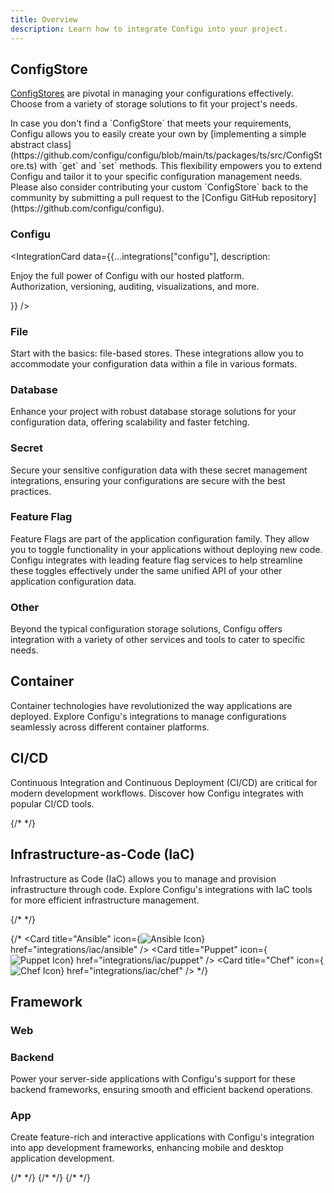 ```yaml
---
title: Overview
description: Learn how to integrate Configu into your project.
---
```



<Construction />

## ConfigStore

[ConfigStores](/introduction/concepts#configstore) are pivotal in managing your configurations effectively. Choose from a variety of storage solutions to fit your project's needs.

<Tip>
In case you don't find a `ConfigStore` that meets your requirements, Configu allows you to easily create your own by [implementing a simple abstract class](https://github.com/configu/configu/blob/main/ts/packages/ts/src/ConfigStore.ts) with `get` and `set` methods. This flexibility empowers you to extend Configu and tailor it to your specific configuration management needs.
Please also consider contributing your custom `ConfigStore` back to the community by submitting a pull request to the [Configu GitHub repository](https://github.com/configu/configu).
</Tip>


### Configu

<IntegrationCard data={{...integrations["configu"], description: <p>Enjoy the full power of Configu with our hosted platform.<br/>Authorization, versioning, auditing, visualizations, and more.</p>}} />

### File

Start with the basics: file-based stores. These integrations allow you to accommodate your configuration data within a file in various formats.

<CardGroup cols={4}>
  <IntegrationCard data={integrations["json-file"]} />
  <IntegrationCard data={integrations["csv-file"]} />
  <IntegrationCard data={integrations["xml-file"]} />
  <IntegrationCard data={integrations["ini-file"]} />
  <IntegrationCard data={integrations["toml-file"]} />
</CardGroup>

### Database

Enhance your project with robust database storage solutions for your configuration data, offering scalability and faster fetching.

<CardGroup cols={4}>
  <IntegrationCard data={integrations["sqlite"]} />
  <IntegrationCard data={integrations["mysql"]} />
  <IntegrationCard data={integrations["mariadb"]} />
  <IntegrationCard data={integrations["postgresql"]} />
  <IntegrationCard data={integrations["cockroachdb"]} />
  <IntegrationCard data={integrations["mssql"]} />
</CardGroup>

### Secret

Secure your sensitive configuration data with these secret management integrations, ensuring your configurations are secure with the best practices.

<CardGroup cols={4}>
  <IntegrationCard data={integrations["hashicorp-vault"]} />
  <IntegrationCard data={integrations["aws-secrets-manager"]} />
  <IntegrationCard data={integrations["azure-key-vault"]} />
  <IntegrationCard data={integrations["gcp-secret-manager"]} />
  <IntegrationCard data={integrations["kubernetes-secret"]} />
</CardGroup>

### Feature Flag

Feature Flags are part of the application configuration family. They allow you to toggle functionality in your applications without deploying new code. Configu integrates with leading feature flag services to help streamline these toggles effectively under the same unified API of your other application configuration data.

<CardGroup cols={4}>
  <IntegrationCard data={integrations["launchdarkly"]} />
  <IntegrationCard data={integrations["cloudbees-feature-management"]} />
  <IntegrationCard data={integrations["split"]} />
</CardGroup>

### Other

Beyond the typical configuration storage solutions, Configu offers integration with a variety of other services and tools to cater to specific needs.

<CardGroup cols={4}>
  <IntegrationCard data={integrations["in-memory"]} />
  <IntegrationCard data={integrations["aws-parameter-store"]} />
  <IntegrationCard data={integrations["localforage"]} />
</CardGroup>

## Container

Container technologies have revolutionized the way applications are deployed. Explore Configu's integrations to manage configurations seamlessly across different container platforms.

<CardGroup cols={4}>
  <IntegrationCard data={integrations["docker"]} />
  <IntegrationCard data={integrations["docker-compose"]} />
  <IntegrationCard data={integrations["kubernetes"]} />
  <IntegrationCard data={integrations["aws-ecs"]} />
</CardGroup>

## CI/CD

Continuous Integration and Continuous Deployment (CI/CD) are critical for modern development workflows. Discover how Configu integrates with popular CI/CD tools.

<CardGroup cols={4}>
  <IntegrationCard data={integrations["jenkins"]} />
  <IntegrationCard data={integrations["github-actions"]} />
  <IntegrationCard data={integrations["circleci"]} />
  <IntegrationCard data={integrations["gitlab-cicd"]} />
  {/* <IntegrationCard data={integrations["azure-pipelines"]} /> */}
</CardGroup>

## Infrastructure-as-Code (IaC)

Infrastructure as Code (IaC) allows you to manage and provision infrastructure through code. Explore Configu's integrations with IaC tools for more efficient infrastructure management.

<CardGroup cols={4}>
  <IntegrationCard data={integrations["terraform"]} />
  {/* <IntegrationCard data={integrations["vagrant"]} /> */}
  <IntegrationCard data={integrations["helm"]} />
  <IntegrationCard data={integrations["aws-cdk"]} />
  <IntegrationCard data={integrations["pulumi"]} />
</CardGroup>

{/* <CardGroup cols={4}>
  <Card
    title="Ansible"
    icon={<img alt="Ansible Icon" noZoom src="https://api.iconify.design/logos:ansible.svg?width=24&height=24" />}
    href="integrations/iac/ansible"
  />
  <Card
    title="Puppet"
    icon={<img alt="Puppet Icon" noZoom src="https://api.iconify.design/logos:puppet-icon.svg?width=24&height=24" />}
    href="integrations/iac/puppet"
  />
  <Card
    title="Chef"
    icon={<img alt="Chef Icon" noZoom src="https://api.iconify.design/logos:chef.svg?width=24&height=24" />}
    href="integrations/iac/chef"
  />
</CardGroup> */}

## Framework

### Web

<CardGroup cols={4}>
  <IntegrationCard data={integrations["vite"]} />
  <IntegrationCard data={integrations["nextjs"]} />
  <IntegrationCard data={integrations["remix"]} />
  <IntegrationCard data={integrations["gatsby"]} />
  <IntegrationCard data={integrations["astro"]} />
  <IntegrationCard data={integrations["nuxt"]} />
  <IntegrationCard data={integrations["sveltekit"]} />
</CardGroup>

### Backend

Power your server-side applications with Configu's support for these backend frameworks, ensuring smooth and efficient backend operations.

<CardGroup cols={4}>
  <IntegrationCard data={integrations["express"]} />
  <IntegrationCard data={integrations["nestjs"]} />
  <IntegrationCard data={integrations["fastify"]} />
</CardGroup>

<CardGroup cols={4}>
  <IntegrationCard data={integrations["django"]} />
  <IntegrationCard data={integrations["flask"]} />
  <IntegrationCard data={integrations["fastapi"]} />
</CardGroup>

<CardGroup cols={4}>
  <IntegrationCard data={integrations["laravel"]} />
  <IntegrationCard data={integrations["symfony"]} />
</CardGroup>

<CardGroup cols={4}>
  <IntegrationCard data={integrations["rails"]} />
  <IntegrationCard data={integrations["spring"]} />
  <IntegrationCard data={integrations["aspnet"]} />
</CardGroup>

<CardGroup cols={4}>
  <IntegrationCard data={integrations["wordpress"]} />
  <IntegrationCard data={integrations["strapi"]} />
</CardGroup>

### App

Create feature-rich and interactive applications with Configu's integration into app development frameworks, enhancing mobile and desktop application development.

<CardGroup cols={4}>
  <IntegrationCard data={integrations["expo"]} />
  <IntegrationCard data={integrations["react-native"]} />
  <IntegrationCard data={integrations["flutter"]} />
  {/* <IntegrationCard data={integrations["ionic"]} /> */}
  {/* <IntegrationCard data={integrations["cordova"]} /> */}
</CardGroup>

<CardGroup cols={4}>
  <IntegrationCard data={integrations["electron"]} />
  {/* <IntegrationCard data={integrations["nwjs"]} /> */}
</CardGroup>


